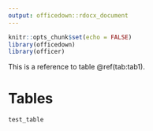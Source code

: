 ```yaml
---
output: officedown::rdocx_document
---
```


```r
knitr::opts_chunk$set(echo = FALSE)
library(officedown)
library(officer)
```

This is a reference to table \@ref(tab:tab1).

# Tables
```r
test_table
```
